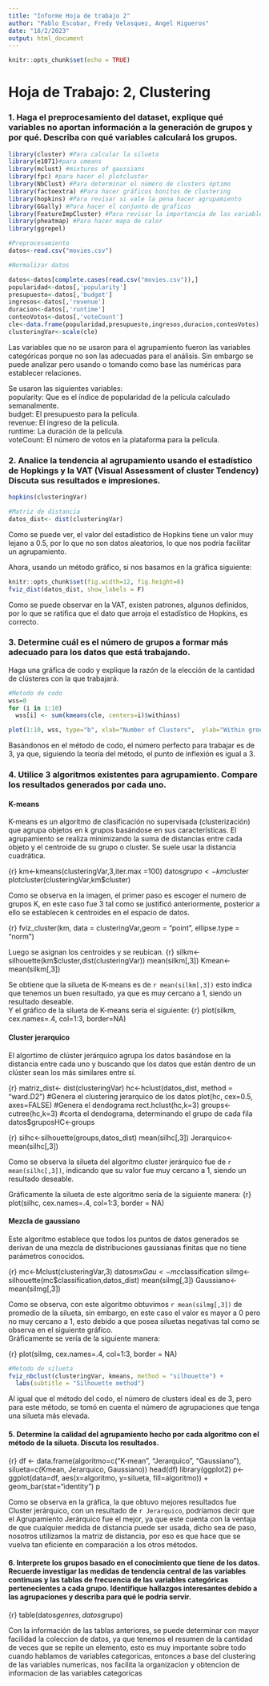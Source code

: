 ```yaml
---
title: "Informe Hoja de trabajo 2"
author: "Pablo Escobar, Fredy Velasquez, Angel Higueros"
date: "18/2/2023"
output: html_document
---
```


```r
knitr::opts_chunk$set(echo = TRUE)


```


# Hoja de Trabajo: 2, Clustering

### 1. Haga el preprocesamiento del dataset, explique qué variables no aportan información a la generación de grupos y por qué. Describa con qué variables calculará los grupos.
```r

library(cluster) #Para calcular la silueta
library(e1071)#para cmeans
library(mclust) #mixtures of gaussians
library(fpc) #para hacer el plotcluster
library(NbClust) #Para determinar el número de clusters óptimo
library(factoextra) #Para hacer gráficos bonitos de clustering
library(hopkins) #Para revisar si vale la pena hacer agrupamiento
library(GGally) #Para hacer el conjunto de graficos
library(FeatureImpCluster) #Para revisar la importancia de las variables en los grupos.
library(pheatmap) #Para hacer mapa de calor
library(ggrepel)

#Preprocesamiento 
datos<-read.csv("movies.csv")

#Normalizar datos

datos<-datos[complete.cases(read.csv("movies.csv")),]
popularidad<-datos[,'popularity']
presupuesto<-datos[,'budget']
ingresos<-datos[,'revenue']
duracion<-datos[,'runtime']
conteoVotos<-datos[,'voteCount']
cle<-data.frame(popularidad,presupuesto,ingresos,duracion,conteoVotos)
clusteringVar<-scale(cle)

```
Las variables que no se usaron para el agrupamiento fueron las variables categóricas porque no son las adecuadas para el análisis. Sin embargo se puede analizar pero usando o tomando como base las numéricas para establecer relaciones.<br/>

Se usaron las siguientes variables:<br/> popularity: Que es el índice de popularidad de la película calculado semanalmente.<br/> budget: El presupuesto para la película.<br/> revenue: El ingreso de la película.<br/> runtime: La duración de la película.<br/> voteCount: El número de votos en la plataforma para la película.<br/> 

### 2. Analice la tendencia al agrupamiento usando el estadístico de Hopkings y la VAT (Visual Assessment of cluster Tendency) Discuta sus resultados e impresiones. 

```r

hopkins(clusteringVar)

#Matriz de distancia
datos_dist<- dist(clusteringVar)

```
Como se puede ver, el valor del estadístico de Hopkins tiene un valor muy lejano a 0.5, por lo que no son datos aleatorios, lo que nos podría facilitar un agrupamiento.  

Ahora, usando un método gráfico, si nos basamos en la gráfica siguiente: 

```r
knitr::opts_chunk$set(fig.width=12, fig.height=8) 
fviz_dist(datos_dist, show_labels = F)

```

Como se puede observar en la VAT, existen patrones, algunos definidos, por lo que se ratifica que el dato que arroja el estadístico de Hopkins, es correcto.




### 3. Determine cuál es el número de grupos a formar más adecuado para los datos que está trabajando. 
Haga una gráfica de codo y explique la razón de la elección de la cantidad de clústeres con la que 
trabajará.


``` r
#Metodo de codo
wss=0
for (i in 1:10) 
  wss[i] <- sum(kmeans(cle, centers=i)$withinss)

plot(1:10, wss, type="b", xlab="Number of Clusters",  ylab="Within groups sum of squares")


```
Basándonos en el método de codo, el número perfecto para trabajar es de 3, ya que, siguiendo la teoría del método, el punto de inflexión es igual a 3.  

### 4. Utilice 3 algoritmos existentes para agrupamiento. Compare los resultados generados por cada uno. 
#### K-means

K-means es un algoritmo de clasificación no supervisada (clusterización) que agrupa objetos en k grupos basándose en sus características. El agrupamiento se realiza minimizando la suma de distancias entre cada objeto y el centroide de su grupo o cluster. Se suele usar la distancia cuadrática.
 
{r}
km<-kmeans(clusteringVar,3,iter.max =100)
datos$grupo<-km$cluster
plotcluster(clusteringVar,km$cluster) 


Como se observa en la imagen, el primer paso es escoger el numero de grupos K, en este caso fue 3 tal como se justificó anteriormente, posterior a ello se establecen k centroides en el espacio de datos.

{r}
fviz_cluster(km, data = clusteringVar,geom = "point", ellipse.type = "norm")



Luego se asignan los centroides y se reubican.
{r}
silkm<-silhouette(km$cluster,dist(clusteringVar))
mean(silkm[,3]) 
Kmean<-mean(silkm[,3]) 

Se obtiene que la silueta de K-means es de `r mean(silkm[,3])` esto indica que tenemos un buen resultado, ya que es muy cercano a 1, siendo un resultado deseable. </br>
Y el gráfico de la silueta de K-means sería el siguiente:
{r}
plot(silkm, cex.names=.4, col=1:3, border=NA)


#### Cluster jerarquico
El algortimo de clúster jerárquico agrupa los datos basándose en la distancia entre cada uno y buscando que los datos que están dentro de un clúster sean los más similares entre sí.

{r}
matriz_dist<- dist(clusteringVar)
hc<-hclust(datos_dist, method = "ward.D2") #Genera el clustering jerarquico de los datos
plot(hc, cex=0.5, axes=FALSE) #Genera el dendograma
rect.hclust(hc,k=3)
groups<-cutree(hc,k=3) #corta el dendograma, determinando el grupo de cada fila
datos$gruposHC<-groups



{r}
silhc<-silhouette(groups,datos_dist)
mean(silhc[,3]) 
Jerarquico<-mean(silhc[,3]) 


Como se observa la silueta del algoritmo cluster jerárquico fue de `r mean(silhc[,3])`, indicando que su valor fue muy cercano a 1, siendo un resultado deseable.</br>

Gráficamente la silueta de este algoritmo sería de la siguiente manera:
{r}
plot(silhc, cex.names=.4, col=1:3, border = NA)



#### Mezcla de gaussiano
Este algoritmo establece que todos los puntos de datos generados se derivan de una mezcla de distribuciones gaussianas finitas que no tiene parámetros conocidos.

{r}
mc<-Mclust(clusteringVar,3)
datos$mxGau<-mc$classification
silmg<-silhouette(mc$classification,datos_dist)
mean(silmg[,3]) 
Gaussiano<-mean(silmg[,3]) 

Como se observa, con este algoritmo obtuvimos `r mean(silmg[,3])` de promedio de la silueta, sin embargo, en este caso el valor es mayor a 0 pero no muy cercano a 1, esto debido a que posea siluetas negativas tal como se observa en el siguiente gráfico. 
</br>
Gráficamente se vería de la siguiente manera:

{r}
plot(silmg, cex.names=.4, col=1:3, border = NA)


```r

#Metodo de silueta
fviz_nbclust(clusteringVar, kmeans, method = "silhouette") +
  labs(subtitle = "Silhouette method")

```
Al igual que el método del codo, el número de clusters ideal es de 3, pero para este método, se tomó en cuenta el número de agrupaciones que tenga una silueta más elevada. 


#### 5. Determine la calidad del agrupamiento hecho por cada algoritmo con el método de la silueta. Discuta los resultados. 

{r}
df <- data.frame(algoritmo=c("K-mean", "Jerarquico", "Gaussiano"),
                silueta=c(Kmean, Jerarquico, Gaussiano))
head(df)
library(ggplot2)
p<-ggplot(data=df, aes(x=algoritmo, y=silueta, fill=algoritmo)) +
  geom_bar(stat="identity")
p


Como se observa en la gráfica, la que obtuvo mejores resultados fue Cluster jerárquico, con un resultado de `r Jerarquico`, podríamos decir que el Agrupamiento Jerárquico fue el mejor, ya que este cuenta con la ventaja de que cualquier medida de distancia puede ser usada, dicho sea de paso, nosotros utilizamos la matriz de distancia, por eso es que hace que se vuelva tan eficiente en comparación a los otros métodos.

#### 6. Interprete los grupos basado en el conocimiento que tiene de los datos. Recuerde investigar las medidas de tendencia central de las variables continuas y las tablas de frecuencia de las variables categóricas pertenecientes a cada grupo. Identifique hallazgos interesantes debido a las agrupaciones y describa para qué le podría servir.

{r}
table(datos$genres,datos$grupo)


Con la información de las tablas anteriores, se puede determinar con mayor facilidad la coleccion de datos, ya que tenemos el resumen de la cantidad de veces que se repite un elemento, esto es muy importante sobre todo cuando hablamos de variables categoricas, entonces a base del clustering de las variables numericas, nos facilita la organizacion y obtencion de informacion de las variables categoricas
